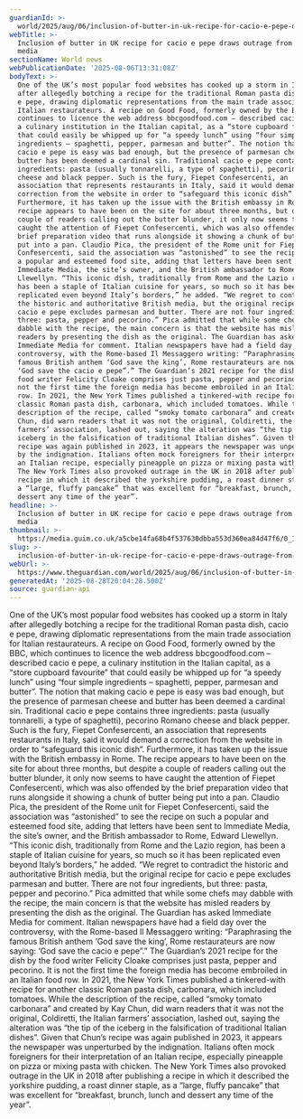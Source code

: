 ```yaml
---
guardianId: >-
  world/2025/aug/06/inclusion-of-butter-in-uk-recipe-for-cacio-e-pepe-draws-outrage-from-italian-media
webTitle: >-
  Inclusion of butter in UK recipe for cacio e pepe draws outrage from Italian
  media
sectionName: World news
webPublicationDate: '2025-08-06T13:31:08Z'
bodyText: >-
  One of the UK’s most popular food websites has cooked up a storm in Italy
  after allegedly botching a recipe for the traditional Roman pasta dish, cacio
  e pepe, drawing diplomatic representations from the main trade association for
  Italian restaurateurs. A recipe on Good Food, formerly owned by the BBC, which
  continues to licence the web address bbcgoodfood.com – described cacio e pepe,
  a culinary institution in the Italian capital, as a “store cupboard favourite”
  that could easily be whipped up for “a speedy lunch” using “four simple
  ingredients – spaghetti, pepper, parmesan and butter”. The notion that making
  cacio e pepe is easy was bad enough, but the presence of parmesan cheese and
  butter has been deemed a cardinal sin. Traditional cacio e pepe contains three
  ingredients: pasta (usually tonnarelli, a type of spaghetti), pecorino Romano
  cheese and black pepper. Such is the fury, Fiepet Confesercenti, an
  association that represents restaurants in Italy, said it would demand a
  correction from the website in order to “safeguard this iconic dish”.
  Furthermore, it has taken up the issue with the British embassy in Rome. The
  recipe appears to have been on the site for about three months, but despite a
  couple of readers calling out the butter blunder, it only now seems to have
  caught the attention of Fiepet Confesercenti, which was also offended by the
  brief preparation video that runs alongside it showing a chunk of butter being
  put into a pan. Claudio Pica, the president of the Rome unit for Fiepet
  Confesercenti, said the association was “astonished” to see the recipe on such
  a popular and esteemed food site, adding that letters have been sent to
  Immediate Media, the site’s owner, and the British ambassador to Rome, Edward
  Llewellyn. “This iconic dish, traditionally from Rome and the Lazio region,
  has been a staple of Italian cuisine for years, so much so it has been
  replicated even beyond Italy’s borders,” he added. “We regret to contradict
  the historic and authoritative British media, but the original recipe for
  cacio e pepe excludes parmesan and butter. There are not four ingredients, but
  three: pasta, pepper and pecorino.” Pica admitted that while some chefs may
  dabble with the recipe, the main concern is that the website has misled
  readers by presenting the dish as the original. The Guardian has asked
  Immediate Media for comment. Italian newspapers have had a field day over the
  controversy, with the Rome-based Il Messaggero writing: “Paraphrasing the
  famous British anthem ‘God save the king’, Rome restaurateurs are now saying:
  ‘God save the cacio e pepe”.” The Guardian’s 2021 recipe for the dish by the
  food writer Felicity Cloake comprises just pasta, pepper and pecorino. It is
  not the first time the foreign media has become embroiled in an Italian food
  row. In 2021, the New York Times published a tinkered-with recipe for another
  classic Roman pasta dish, carbonara, which included tomatoes. While the
  description of the recipe, called “smoky tomato carbonara” and created by Kay
  Chun, did warn readers that it was not the original, Coldiretti, the Italian
  farmers’ association, lashed out, saying the alteration was “the tip of the
  iceberg in the falsification of traditional Italian dishes”. Given that Chun’s
  recipe was again published in 2023, it appears the newspaper was unperturbed
  by the indignation. Italians often mock foreigners for their interpretation of
  an Italian recipe, especially pineapple on pizza or mixing pasta with chicken.
  The New York Times also provoked outrage in the UK in 2018 after publishing a
  recipe in which it described the yorkshire pudding, a roast dinner staple, as
  a “large, fluffy pancake” that was excellent for “breakfast, brunch, lunch and
  dessert any time of the year”.
headline: >-
  Inclusion of butter in UK recipe for cacio e pepe draws outrage from Italian
  media
thumbnail: >-
  https://media.guim.co.uk/a5cbe14fa68b4f537630dbba553d360ea84d47f6/0_1468_3667_2933/500.jpg
slug: >-
  inclusion-of-butter-in-uk-recipe-for-cacio-e-pepe-draws-outrage-from-italian-media
webUrl: >-
  https://www.theguardian.com/world/2025/aug/06/inclusion-of-butter-in-uk-recipe-for-cacio-e-pepe-draws-outrage-from-italian-media
generatedAt: '2025-08-28T20:04:28.500Z'
source: guardian-api
---
```

One of the UK’s most popular food websites has cooked up a storm in Italy after allegedly botching a recipe for the traditional Roman pasta dish, cacio e pepe, drawing diplomatic representations from the main trade association for Italian restaurateurs. A recipe on Good Food, formerly owned by the BBC, which continues to licence the web address bbcgoodfood.com – described cacio e pepe, a culinary institution in the Italian capital, as a “store cupboard favourite” that could easily be whipped up for “a speedy lunch” using “four simple ingredients – spaghetti, pepper, parmesan and butter”. The notion that making cacio e pepe is easy was bad enough, but the presence of parmesan cheese and butter has been deemed a cardinal sin. Traditional cacio e pepe contains three ingredients: pasta (usually tonnarelli, a type of spaghetti), pecorino Romano cheese and black pepper. Such is the fury, Fiepet Confesercenti, an association that represents restaurants in Italy, said it would demand a correction from the website in order to “safeguard this iconic dish”. Furthermore, it has taken up the issue with the British embassy in Rome. The recipe appears to have been on the site for about three months, but despite a couple of readers calling out the butter blunder, it only now seems to have caught the attention of Fiepet Confesercenti, which was also offended by the brief preparation video that runs alongside it showing a chunk of butter being put into a pan. Claudio Pica, the president of the Rome unit for Fiepet Confesercenti, said the association was “astonished” to see the recipe on such a popular and esteemed food site, adding that letters have been sent to Immediate Media, the site’s owner, and the British ambassador to Rome, Edward Llewellyn. “This iconic dish, traditionally from Rome and the Lazio region, has been a staple of Italian cuisine for years, so much so it has been replicated even beyond Italy’s borders,” he added. “We regret to contradict the historic and authoritative British media, but the original recipe for cacio e pepe excludes parmesan and butter. There are not four ingredients, but three: pasta, pepper and pecorino.” Pica admitted that while some chefs may dabble with the recipe, the main concern is that the website has misled readers by presenting the dish as the original. The Guardian has asked Immediate Media for comment. Italian newspapers have had a field day over the controversy, with the Rome-based Il Messaggero writing: “Paraphrasing the famous British anthem ‘God save the king’, Rome restaurateurs are now saying: ‘God save the cacio e pepe”.” The Guardian’s 2021 recipe for the dish by the food writer Felicity Cloake comprises just pasta, pepper and pecorino. It is not the first time the foreign media has become embroiled in an Italian food row. In 2021, the New York Times published a tinkered-with recipe for another classic Roman pasta dish, carbonara, which included tomatoes. While the description of the recipe, called “smoky tomato carbonara” and created by Kay Chun, did warn readers that it was not the original, Coldiretti, the Italian farmers’ association, lashed out, saying the alteration was “the tip of the iceberg in the falsification of traditional Italian dishes”. Given that Chun’s recipe was again published in 2023, it appears the newspaper was unperturbed by the indignation. Italians often mock foreigners for their interpretation of an Italian recipe, especially pineapple on pizza or mixing pasta with chicken. The New York Times also provoked outrage in the UK in 2018 after publishing a recipe in which it described the yorkshire pudding, a roast dinner staple, as a “large, fluffy pancake” that was excellent for “breakfast, brunch, lunch and dessert any time of the year”.
